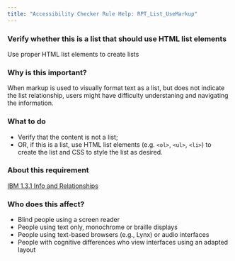 ```yaml
---
title: "Accessibility Checker Rule Help: RPT_List_UseMarkup"
---
```


<div className="toolHelp">
<Row>
<Column colLg={16} colMd={8} colSm={4} className="toolHead">

### Verify whether this is a list that should use HTML list elements

<div id="locLevel"></div>

Use proper HTML list elements to create lists

</Column>
</Row>
<Row>
<Column colLg={11} colMd={5} colSm={4} className="toolMain">

### Why is this important?

When markup is used to visually format text as a list, but does not indicate the list relationship, users might have difficulty understaning and navigating the information.

<div id="locSnippet"></div>

### What to do

 * Verify that the content is not a list;
 * OR, if this is a list, use HTML list elements (e.g. `<ol>`, `<ul>`, `<li>`) to create the list and CSS to style the list as desired.

</Column>
<Column colLg={5} colMd={3} colSm={4} className="toolLeft">

### About this requirement

[IBM 1.3.1 Info and Relationships](http://www.ibm.com/able/guidelines/ci162/info_and_relationships.html)

### Who does this affect?

 * Blind people using a screen reader
 * People using text only, monochrome or braille displays
 * People using text-based browsers (e.g., Lynx) or audio interfaces
 * People with cognitive differences who view interfaces using an adapted layout

</Column>
</Row>
</div>

